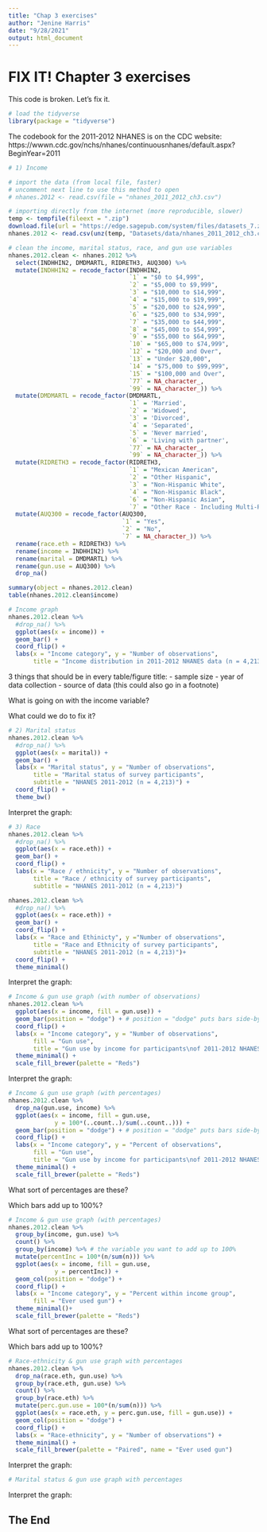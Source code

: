 ```yaml
---
title: "Chap 3 exercises"
author: "Jenine Harris"
date: "9/28/2021"
output: html_document
---
```


# FIX IT! Chapter 3 exercises 

This code is broken. Let's fix it.

```r
# load the tidyverse
library(package = "tidyverse")
```

The codebook for the 2011-2012 NHANES is on the CDC website: https://wwwn.cdc.gov/nchs/nhanes/continuousnhanes/default.aspx?BeginYear=2011

```r
# 1) Income

# import the data (from local file, faster)
# uncomment next line to use this method to open
# nhanes.2012 <- read.csv(file = "nhanes_2011_2012_ch3.csv")

# importing directly from the internet (more reproducible, slower)
temp <- tempfile(fileext = ".zip")
download.file(url = "https://edge.sagepub.com/system/files/datasets_7.zip", destfile = temp)
nhanes.2012 <- read.csv(unz(temp, "Datasets/data/nhanes_2011_2012_ch3.csv"))
```

```r
# clean the income, marital status, race, and gun use variables
nhanes.2012.clean <- nhanes.2012 %>% 
  select(INDHHIN2, DMDMARTL, RIDRETH3, AUQ300) %>% 
  mutate(INDHHIN2 = recode_factor(INDHHIN2,
                                  `1` = "$0 to $4,999",
                                  `2` = "$5,000 to $9,999",
                                  `3` = "$10,000 to $14,999",
                                  `4` = "$15,000 to $19,999",
                                  `5` = "$20,000 to $24,999",
                                  `6` = "$25,000 to $34,999",
                                  `7` = "$35,000 to $44,999",
                                  `8` = "$45,000 to $54,999",
                                  `9` = "$55,000 to $64,999",
                                  `10` = "$65,000 to $74,999",
                                  `12` = "$20,000 and Over",
                                  `13` = "Under $20,000",
                                  `14` = "$75,000 to $99,999",
                                  `15` = "$100,000 and Over",
                                  `77` = NA_character_,
                                  `99` = NA_character_)) %>% 
  mutate(DMDMARTL = recode_factor(DMDMARTL,
                                  `1` = 'Married',
                                  `2` = 'Widowed',
                                  `3` = 'Divorced',
                                  `4` = 'Separated',
                                  `5` = 'Never married',
                                  `6` = 'Living with partner',
                                  `77` = NA_character_,
                                  `99` = NA_character_)) %>% 
  mutate(RIDRETH3 = recode_factor(RIDRETH3, 
                                  `1` = "Mexican American",
                                  `2` = "Other Hispanic", 
                                  `3` = "Non-Hispanic White",
                                  `4` = "Non-Hispanic Black",
                                  `6` = "Non-Hispanic Asian",
                                  `7` = "Other Race - Including Multi-Racial")) %>% 
  mutate(AUQ300 = recode_factor(AUQ300, 
                                `1` = "Yes",
                                `2` = "No",
                                `7` = NA_character_)) %>% 
  rename(race.eth = RIDRETH3) %>%  
  rename(income = INDHHIN2) %>%  
  rename(marital = DMDMARTL) %>% 
  rename(gun.use = AUQ300) %>% 
  drop_na()

summary(object = nhanes.2012.clean)
table(nhanes.2012.clean$income)
```

```r
# Income graph
nhanes.2012.clean %>%
  #drop_na() %>% 
  ggplot(aes(x = income)) +
  geom_bar() +
  coord_flip() +
  labs(x = "Income category", y = "Number of observations",
       title = "Income distribution in 2011-2012 NHANES data (n = 4,213).") 
```

3 things that should be in every table/figure title:
- sample size 
- year of data collection
- source of data (this could also go in a footnote)

What is going on with the income variable?

What could we do to fix it?

```r
# 2) Marital status
nhanes.2012.clean %>% 
  #drop_na() %>% 
  ggplot(aes(x = marital)) + 
  geom_bar() +
  labs(x = "Marital status", y = "Number of observations",
       title = "Marital status of survey participants", 
       subtitle = "NHANES 2011-2012 (n = 4,213)") +
  coord_flip() +
  theme_bw()
```

Interpret the graph: 

```r
# 3) Race
nhanes.2012.clean %>%   
  #drop_na() %>% 
  ggplot(aes(x = race.eth)) + 
  geom_bar() +
  coord_flip() +
  labs(x = "Race / ethnicity", y = "Number of observations",
       title = "Race / ethnicity of survey participants",
       subtitle = "NHANES 2011-2012 (n = 4,213)")

nhanes.2012.clean %>%   
  #drop_na() %>% 
  ggplot(aes(x = race.eth)) + 
  geom_bar() +
  coord_flip() +
  labs(x = "Race and Ethinicty", y ="Number of observations",
       title = "Race and Ethnicity of survey participants",
       subtitle = "NHANES 2011-2012 (n = 4,213)")+
  coord_flip() +
  theme_minimal()

```

Interpret the graph: 

```r
# Income & gun use graph (with number of observations)
nhanes.2012.clean %>%
  ggplot(aes(x = income, fill = gun.use)) +
  geom_bar(position = "dodge") + # position = "dodge" puts bars side-by-side
  coord_flip() +
  labs(x = "Income category", y = "Number of observations",
       fill = "Gun use",
       title = "Gun use by income for participants\nof 2011-2012 NHANES (n = 4,213)") +
  theme_minimal() +
  scale_fill_brewer(palette = "Reds")
```

Interpret the graph: 

```r
# Income & gun use graph (with percentages)
nhanes.2012.clean %>%
  drop_na(gun.use, income) %>% 
  ggplot(aes(x = income, fill = gun.use,
             y = 100*(..count..)/sum(..count..))) +
  geom_bar(position = "dodge") + # position = "dodge" puts bars side-by-side
  coord_flip() +
  labs(x = "Income category", y = "Percent of observations",
       fill = "Gun use",
       title = "Gun use by income for participants\nof 2011-2012 NHANES (n = 4,213)") +
  theme_minimal() +
  scale_fill_brewer(palette = "Reds")
```

What sort of percentages are these? 



Which bars add up to 100%?




```r
# Income & gun use graph (with percentages)
nhanes.2012.clean %>% 
  group_by(income, gun.use) %>% 
  count() %>% 
  group_by(income) %>% # the variable you want to add up to 100%
  mutate(percentInc = 100*(n/sum(n))) %>% 
  ggplot(aes(x = income, fill = gun.use,
             y = percentInc)) +
  geom_col(position = "dodge") +
  coord_flip() +
  labs(x = "Income category", y = "Percent within income group", 
       fill = "Ever used gun") +
  theme_minimal()+
  scale_fill_brewer(palette = "Reds")
```

What sort of percentages are these? 

Which bars add up to 100%?



```r
# Race-ethnicity & gun use graph with percentages
nhanes.2012.clean %>%
  drop_na(race.eth, gun.use) %>% 
  group_by(race.eth, gun.use) %>% 
  count() %>% 
  group_by(race.eth) %>% 
  mutate(perc.gun.use = 100*(n/sum(n))) %>% 
  ggplot(aes(x = race.eth, y = perc.gun.use, fill = gun.use)) +
  geom_col(position = "dodge") +
  coord_flip() +
  labs(x = "Race-ethnicity", y = "Number of observations") +
  theme_minimal() +
  scale_fill_brewer(palette = "Paired", name = "Ever used gun")
```



Interpret the graph: 


```r
# Marital status & gun use graph with percentages

```

Interpret the graph: 


## The End